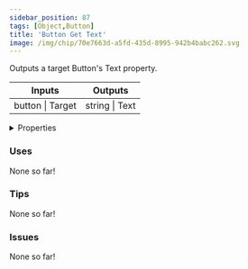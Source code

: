 ```yaml
---
sidebar_position: 87
tags: [Object,Button]
title: 'Button Get Text'
image: /img/chip/70e7663d-a5fd-435d-8995-942b4babc262.svg
---
```


Outputs a target Button's Text property.



<IChip uuid="70e7663d-a5fd-435d-8995-942b4babc262"/>

<table><thead><tr><th>Inputs</th><th>Outputs</th></tr></thead><tbody><tr><td>button | Target</td><td>string | Text</td></tr></tbody></table>

<details>
  <summary>Properties</summary>
  <div>
    <div>
    <table>
      <tbody>
        <tr>
          <td>Is beta required?</td>
          <td>No</td>
        </tr>
        <tr>
          <td>Is chip a trolling risk?</td>
          <td>No</td>
        </tr>
        <tr>
          <td>Is chip a role assignment risk?</td>
          <td>No</td>
        </tr>
        <tr>
          <td>Chip UUID</td>
          <td>70e7663d-a5fd-435d-8995-942b4babc262</td>
        </tr>
        <tr>
          <td>Room availability</td>
          <td>Available everywhere</td>
        </tr>
      </tbody>
    </table>
    </div>
  </div>
</details>

### Uses

None so far!

### Tips

None so far!

### Issues

None so far!